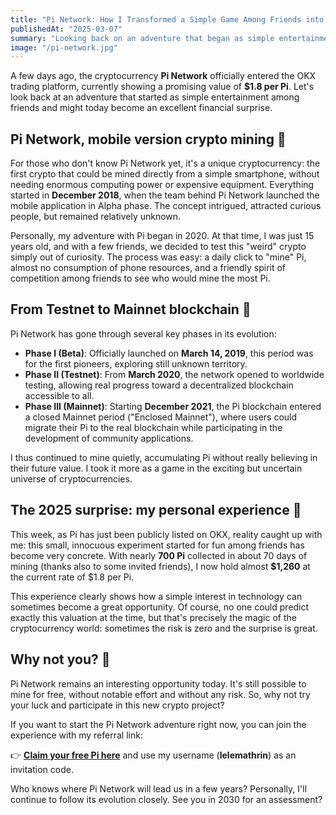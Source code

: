 ```yaml
---
title: "Pi Network: How I Transformed a Simple Game Among Friends into Profitable Crypto"
publishedAt: "2025-03-07"
summary: "Looking back on an adventure that began as simple entertainment among friends and could now become an excellent financial surprise."
image: "/pi-network.jpg"
---
```


A few days ago, the cryptocurrency **Pi Network** officially entered the OKX trading platform, currently showing a promising value of **$1.8 per Pi**. Let's look back at an adventure that started as simple entertainment among friends and might today become an excellent financial surprise.

## Pi Network, mobile version crypto mining 📱

For those who don't know Pi Network yet, it's a unique cryptocurrency: the first crypto that could be mined directly from a simple smartphone, without needing enormous computing power or expensive equipment. Everything started in **December 2018**, when the team behind Pi Network launched the mobile application in Alpha phase. The concept intrigued, attracted curious people, but remained relatively unknown.

Personally, my adventure with Pi began in 2020. At that time, I was just 15 years old, and with a few friends, we decided to test this "weird" crypto simply out of curiosity. The process was easy: a daily click to "mine" Pi, almost no consumption of phone resources, and a friendly spirit of competition among friends to see who would mine the most Pi.

## From Testnet to Mainnet blockchain 🔗

Pi Network has gone through several key phases in its evolution:

- **Phase I (Beta)**: Officially launched on **March 14, 2019**, this period was for the first pioneers, exploring still unknown territory.
- **Phase II (Testnet)**: From **March 2020**, the network opened to worldwide testing, allowing real progress toward a decentralized blockchain accessible to all.
- **Phase III (Mainnet)**: Starting **December 2021**, the Pi blockchain entered a closed Mainnet period ("Enclosed Mainnet"), where users could migrate their Pi to the real blockchain while participating in the development of community applications.

I thus continued to mine quietly, accumulating Pi without really believing in their future value. I took it more as a game in the exciting but uncertain universe of cryptocurrencies.

## The 2025 surprise: my personal experience 🎉

This week, as Pi has just been publicly listed on OKX, reality caught up with me: this small, innocuous experiment started for fun among friends has become very concrete. With nearly **700 Pi** collected in about 70 days of mining (thanks also to some invited friends), I now hold almost **$1,260** at the current rate of $1.8 per Pi.

This experience clearly shows how a simple interest in technology can sometimes become a great opportunity. Of course, no one could predict exactly this valuation at the time, but that's precisely the magic of the cryptocurrency world: sometimes the risk is zero and the surprise is great.

## Why not you? 🚀

Pi Network remains an interesting opportunity today. It's still possible to mine for free, without notable effort and without any risk. So, why not try your luck and participate in this new crypto project?

If you want to start the Pi Network adventure right now, you can join the experience with my referral link:

👉 [**Claim your free Pi here**](https://minepi.com/lelemathrin) and use my username (**lelemathrin**) as an invitation code.

Who knows where Pi Network will lead us in a few years? Personally, I'll continue to follow its evolution closely. See you in 2030 for an assessment?
